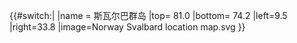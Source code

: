 {{#switch:{{{1}}}|
|name = 斯瓦尔巴群岛
|top= 81.0
|bottom= 74.2
|left=9.5
|right=33.8
|image=Norway Svalbard location map.svg
}}<noinclude>{{Location map/Info}}

</noinclude>